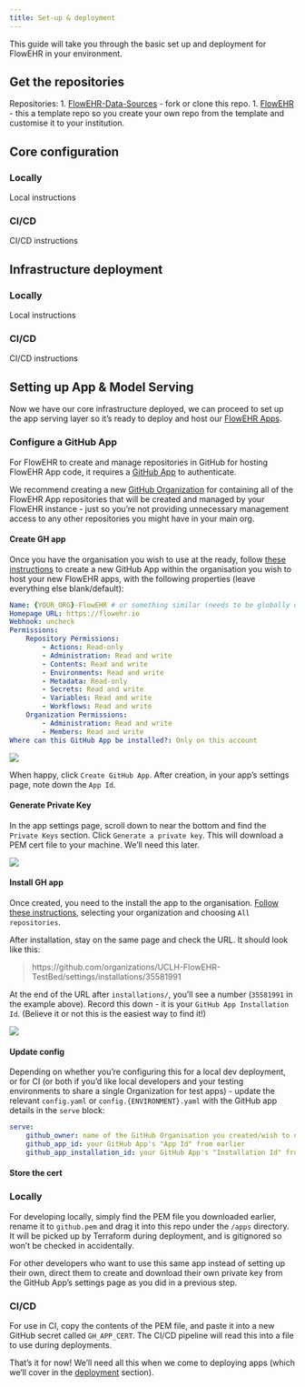 ```yaml
---
title: Set-up & deployment
---
```


This guide will take you through the basic set up and deployment for FlowEHR in your environment.

## Get the repositories

Repositories:
1. [FlowEHR-Data-Sources](https://github.com/UCLH-Foundry/FlowEHR-Data-Sources) - fork or clone this repo.
1. [FlowEHR](https://github.com/UCLH-Foundry/FlowEHR) - this a template repo so you create your own repo from the template and customise it to your institution.


## Core configuration

::: {.panel-tabset}
### Locally

Local instructions

### CI/CD

CI/CD instructions
:::

## Infrastructure deployment

::: {.panel-tabset}
### Locally

Local instructions

### CI/CD

CI/CD instructions
:::


## Setting up App & Model Serving

Now we have our core infrastructure deployed, we can proceed to set up the app serving layer so it's ready to deploy and host our [FlowEHR Apps](../anatomy/apps.qmd).


### Configure a GitHub App

For FlowEHR to create and manage repositories in GitHub for hosting FlowEHR App code, it requires a [GitHub App](https://docs.github.com/en/apps/creating-github-apps/creating-github-apps/about-apps) to authenticate.

We recommend creating a new [GitHub Organization](https://docs.github.com/en/organizations/collaborating-with-groups-in-organizations/about-organizations) for containing all of the FlowEHR App repositories that will be created and managed by your FlowEHR instance - just so you're not providing unnecessary management access to any other repositories you might have in your main org.


#### Create GH app

Once you have the organisation you wish to use at the ready, follow [these instructions](https://docs.github.com/en/apps/creating-github-apps/creating-github-apps/creating-a-github-app) to create a new GitHub App within the organisation you wish to host your new FlowEHR apps, with the following properties (leave everything else blank/default):

```yaml
Name: {YOUR_ORG}-FlowEHR # or something similar (needs to be globally unique)
Homepage URL: https://flowehr.io
Webhook: uncheck
Permissions:
    Repository Permissions:
        - Actions: Read-only
        - Administration: Read and write
        - Contents: Read and write
        - Environments: Read and write
        - Metadata: Read-only
        - Secrets: Read and write
        - Variables: Read and write
        - Workflows: Read and write
    Organization Permissions:
        - Administration: Read and write
        - Members: Read and write
Where can this GitHub App be installed?: Only on this account
```

![](./assets/github-app-permissions.png){fig-alt="Configure GitHub App permissions"}

When happy, click `Create GitHub App`. After creation, in your app's settings page, note down the `App Id`.


#### Generate Private Key

In the app settings page, scroll down to near the bottom and find the `Private Keys` section. Click `Generate a private key`. This will download a PEM cert file to your machine. We'll need this later.

![](./assets/create-private-key.png){fig-alt="Create a private key"}


#### Install GH app

Once created, you need to the install the app to the organisation. [Follow these instructions](https://docs.github.com/en/apps/maintaining-github-apps/installing-github-apps), selecting your organization and choosing `All repositories`.

After installation, stay on the same page and check the URL. It should look like this:

> https://github.com/organizations/UCLH-FlowEHR-TestBed/settings/installations/35581991

At the end of the URL after `installations/`, you'll see a number (`35581991` in the example above). Record this down - it is your `GitHub App Installation Id`. (Believe it or not this is the easiest way to find it!)

![](./assets/find-installation-id.png){fig-alt="Find your Installation Id"}


#### Update config

Depending on whether you're configuring this for a local dev deployment, or for CI (or both if you'd like local developers and your testing environments to share a single Organization for test apps) - update the relevant `config.yaml` or `config.{ENVIRONMENT}.yaml` with the GitHub app details in the `serve` block:

```yaml
serve:
    github_owner: name of the GitHub Organisation you created/wish to use for deploying apps into
    github_app_id: your GitHub App's "App Id" from earlier
    github_app_installation_id: your GitHub App's "Installation Id" from earlier
```


#### Store the cert

::: {.panel-tabset}
### Locally

For developing locally, simply find the PEM file you downloaded earlier, rename it to `github.pem` and drag it into this repo under the `/apps` directory. It will be picked up by Terraform during deployment, and is gitignored so won't be checked in accidentally.

:::{.callout-note}
For other developers who want to use this same app instead of setting up their own, direct them to create and download their own private key from the GitHub App's settings page as you did in a previous step.
:::

### CI/CD

For use in CI, copy the contents of the PEM file, and paste it into a new GitHub secret called `GH_APP_CERT`. The CI/CD pipeline will read this into a file to use during deployments.
:::

That's it for now! We'll need all this when we come to deploying apps (which we'll cover in the [deployment](./60_deployment.qmd) section).
